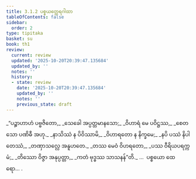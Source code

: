 ```yaml
---
title: 3.1.2 ပစ္စယတ္ထေရဂါထာ
tableOfContents: false
sidebar:
  order: 2
type: tipitaka
basket: su
book: th1
review:
  current: review
  updated: '2025-10-20T20:39:47.135684'
  updated_by: ''
  notes: ''
  history:
  - state: review
    date: '2025-10-20T20:39:47.135684'
    updated_by: ''
    notes: ''
    previous_state: draft
---
```



<DynamicBreadcrumb />


<ReviewStatus review={frontmatter.review} showDetails={true} />

<HypothesisAnnotation frontmatter={frontmatter} />

<Division number="222" book="th1" e="ch" v="19" p="263">

<Paragraph number="438" type="verses" book="th1">
_“ပဉ္စာဟာဟံ ပဗ္ဗဇိတော,_  
_သေခေါ အပ္ပတ္တမာနသော;_  
_ဝိဟာရံ မေ ပဝိဋ္ဌဿ,_  
_စေတသော ပဏိဓီ အဟု._  

</Paragraph>

</Division>
<Division number="223" book="th1" e="ch" v="19" p="263">

<Paragraph number="439" type="verses" book="th1">
_နာသိဿံ န ပိဝိဿာမိ,_  
_ဝိဟာရတော န နိက္ခမေ;_  
_နပိ ပဿံ နိပါတေဿံ,_  
_တဏှာသလ္လေ အနူဟတေ._  

</Paragraph>

</Division>
<Division number="224" book="th1" e="ch" v="19" p="263">

<Paragraph number="440" type="verses" book="th1">
_တဿ မေဝံ ဝိဟရတော,_  
_ပဿ ဝီရိယပရက္ကမံ;_  
_တိဿော ဝိဇ္ဇာ အနုပ္ပတ္တာ,_  
_ကတံ ဗုဒ္ဓဿ သာသနန်”တိ._  


</Paragraph>
</Division>

<Paragraph number="441" type="center" book="th1">
…  ပစ္စယော ထေရော… .
</Paragraph>